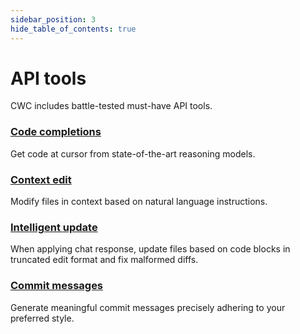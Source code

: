 ```yaml
---
sidebar_position: 3
hide_table_of_contents: true
---
```


# API tools

CWC includes battle-tested must-have API tools.

### [Code completions](./code-completions)

Get code at cursor from state-of-the-art reasoning models.

### [Context edit](./context-edit)

Modify files in context based on natural language instructions.

### [Intelligent update](./intelligent-update)

When applying chat response, update files based on code blocks in truncated edit format and fix malformed diffs.

### [Commit messages](./commit-messages)

Generate meaningful commit messages precisely adhering to your preferred style.
